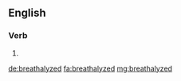 ==English==

===Verb===
{{head|en|verb form}}

# {{en-past of|breathalyze}}

[[de:breathalyzed]]
[[fa:breathalyzed]]
[[mg:breathalyzed]]